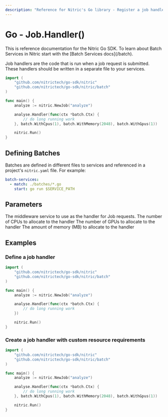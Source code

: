```yaml
---
description: "Reference for Nitric's Go library - Register a job handler to with the Nitric Go SDK"
---
```


# Go - Job.Handler()

<Note>
  This is reference documentation for the Nitric Go SDK. To learn about Batch
  Services in Nitric start with the [Batch Services docs](/batch).
</Note>

Job handlers are the code that is run when a job request is submitted. These handlers should be written in a separate file to your services.

```go
import (
	"github.com/nitrictech/go-sdk/nitric"
	"github.com/nitrictech/go-sdk/nitric/batch"
)

func main() {
	analyze := nitric.NewJob("analyze")

	analyse.Handler(func(ctx *batch.Ctx) {
		// do long running work
	}, batch.WithCpus(1), batch.WithMemory(2048), batch.WithGpus(1))

	nitric.Run()
}
```

## Defining Batches

Batches are defined in different files to services and referenced in a project's `nitric.yaml` file. For example:

```yaml
batch-services:
  - match: ./batches/*.go
    start: go run $SERVICE_PATH
```

## Parameters

<Properties>
  <Property name="handler" required type="JobHandler">
    The middleware service to use as the handler for Job requests.
  </Property>
  <Property name="options" type="...JobOption" nested>
    <Property name="WithCpus" type="float32">
      The number of CPUs to allocate to the handler
    </Property>
    <Property name="WithGpus" type="int64">
      The number of GPUs to allocate to the handler
    </Property>
    <Property name="WithMemory" type="int64">
      The amount of memory (MB) to allocate to the handler
    </Property>
  </Property>
</Properties>

## Examples

### Define a job handler

```go
import (
	"github.com/nitrictech/go-sdk/nitric"
	"github.com/nitrictech/go-sdk/nitric/batch"
)

func main() {
	analyze := nitric.NewJob("analyze")

	analyse.Handler(func(ctx *batch.Ctx) {
		// do long running work
	})

	nitric.Run()
}
```

### Create a job handler with custom resource requirements

```go
import (
	"github.com/nitrictech/go-sdk/nitric"
	"github.com/nitrictech/go-sdk/nitric/batch"
)

func main() {
	analyze := nitric.NewJob("analyze")

	analyse.Handler(func(ctx *batch.Ctx) {
		// do long running work
	}, batch.WithCpus(1), batch.WithMemory(2048), batch.WithGpus(1))

	nitric.Run()
}
```
